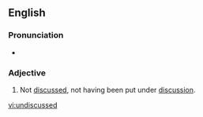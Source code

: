 ==English==
===Pronunciation===
* {{rhymes|ʌst|lang=en}}

===Adjective===
{{en-adj}}

# Not [[discussed]], not having been put under [[discussion]].

[[vi:undiscussed]]